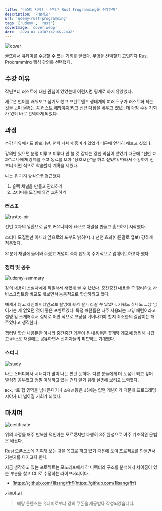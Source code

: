 ```yaml
---
title: '러스트 시작! - 유데미 Rust Programming를 수강하며'
description: '가보자고'
url: 'udemy-rust-programming'
tags: ['udemy', 'rust']
coverImage: 'cover.webp'
date: '2024-01-13T07:47:05.243Z'
---
```


![cover](cover.webp 'cover')

[글또](https://zzsza.notion.site/zzsza/ac5b18a482fb4df497d4e8257ad4d516)에서 유데미를 수강할 수 있는 기회를 얻었다. 무엇을 선택할지 고민하다 [Rust Programming 핵심 강의](https://www.udemy.com/course/rust-programming-korean/)를 선택했다.

## 수강 이유

작년부터 러스트에 대한 관심이 있었는데 이런저런 핑계로 하지 않았었다.

새로운 언어를 배워보고 싶기도 했고 프런트엔드 생태계의 여러 도구가 러스트화 되는 것을 보며 <u>올해는 꼭 러스트 해봐야지!</u>라고 신년 다짐을 세우고 있었는데 마침 수강 기회가 있어 바로 선택하게 되었다.

## 과정

수강 이유에서도 밝혔지만, 언어 자체에 흥미가 있었기 때문에 <u>열심히 해보고 싶었다.</u>

강의만 있으면 분명 미루고 미루다 안 볼 것 같다는 강한 의심이 있었기 때문에 "선언 효과"로 나에게 강제를 주고 동료를 모아 "상호보완"을 하고 싶었다. 따라서 수강하기 전부터 어떤 식으로 학습할지 계획을 세웠다.

나는 두 가지 방식으로 접근했다.

1. 슬랙 채널을 만들고 관리하기
2. 스터디를 모집해 의견 교환하기

### 러스또

![rustto-pin](rustto-pin.webp)

선언 효과의 일환으로 글또 커뮤니티에 `#러스또` 채널을 만들고 홍보하기 시작했다.

스터디 모집뿐만 아니라 앞으로의 포부도 밝히며(..) 선언 효과(다른말로 업보) 강하게 적용했다.

31분이 채널에 들어와 주셨고 채널이 죽지 않도록 주기적으로 업데이트하고자 했다.

### 정리 및 공유

![udemy-summary](udemy-summary.webp 'l')

강의 내용이 초심자에게 적절해서 재밌게 볼 수 있었다. 중간중간 내용을 쭉 정리하고 자바스크립트랑 비교도 해보면서 능동적으로 학습하려고 했다.

예제가 많고 라인바이라인으로 설명해 줘서 잘 따라갈 수 있었다. 키워드 하나도 그냥 넘어가는 게 없었던 것이 좋은 포인트였다. 특정 패턴들은 자주 사용되는 코딩 패턴이라고 설명 및 소개해줘서 실제로 어떤 식으로 코딩을 이어나가야 할지 최소한의 길잡이는 해주었다고 생각한다.

챕터별 학습 내용뿐만 아니라 중간중간 의문이 든 내용들은 [꽃게탕 레포](https://github.com/1ilsang/rust-practice)에 정리해 나갔고 `#러스또` 채널에도 공유하면서 선지자들의 피드백도 기대했다.

### 스터디

![study](study.webp 'l')

나는 스터디에서 시너지가 많이 나는 편인 듯하다. 다른 분들에게 더 도움이 되고 싶어 열심히 공부했고 정말 이해하고 있는 건지 알기 위해 설명해 보려고 노력했다.

`Box`, `*`로 힙 영역을 넘나든다거나 `소유권` 등은 JS에는 없던 개념이기 때문에 프로그래밍 시야가 더 넓어질 기회가 되었다.

## 마치며

![certificate](certificate.webp)

위의 과정을 매주 반복한 덕인지는 모르겠지만 다행히 3주 완성으로 아주 기초적인 문법은 배웠다.

Rust 오픈소스에 기여해 보는 것을 목표로 하고 있기 때문에 토이 프로젝트를 만들면서 기본기를 다지고자 한다.

지금 생각하고 있는 프로젝트는 모노레포에서 각 디렉터리 구조를 분석해서 차이점이 있는 부분을 찾고 CLI로 수정하는 라이브러리이다.

- [https://github.com/1ilsang/fhf](https://github.com/1ilsang/fhf)

가보자고!

> 해당 콘텐츠는 유데미로부터 강의 쿠폰을 제공받아 작성되었습니다.

